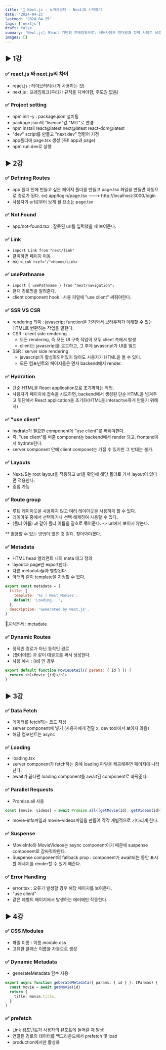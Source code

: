 ```yaml
---
title: '📝 Next.js : 노마드코더 - NextJS 시작하기'
date: '2024-04-25'
lastmod: '2024-04-25'
tags: ['nextjs']
draft: false
summary: 'Next.js는 React 기반의 프레임워크로, 서버사이드 렌더링과 정적 사이트 생성을 지원한다.'
images: []
---
```


## ▶ 1강

### ✅ react.js 와 next.js의 차이

- react.js : 라이브러리(내가 사용하는 것)
- next.js : 프레임워크(우리가 규칙을 지켜야함, 주도권 없음)

### ✅ Project setting

- npm init -y : package.json 설치됨
- package.json의 "lisence"값 "MIT"로 변경
- npm install react@latest next@latest react-dom@latest
- "dev" script를 만들고 "next dev" 명령어 지정
- app폴더에 page.tsx 생성 (꼭!! app과 page)
- npm run dev로 실행

## ▶ 2강

### ✅ Defining Routes

- app 폴더 안에 만들고 싶은 페이지 폴더를 만들고 page.tsx 파일을 만들면 자동으로 경로가 된다.
  ex) app/login/page.tsx ---> http://localhost:3000/login
- 사용자가 url로부터 보게 될 요소는 page.tsx

### ✅ Not Found

- app/not-found.tsx : 잘못된 url를 입력했을 때 보여준다.

### ✅ Link

- `import Link from "next/link"`
- 클릭하면 페이지 이동
- ex) `<Link href="/">Home</Link>`

### ✅ usePathname

- `import { usePathname } from "next/navigation";`
- 현재 경로명을 알려준다.
- client component hook : 사용 파일에 "use client" 써줘야한다.

### ✅ SSR VS CSR

- rendering 의미 : javascript function을 가져와서 브라우저가 이해할 수 있는 HTML로 변환하는 작업을 말한다.
- CSR : client side rendering
  - 모든 rendering, 즉 모든 UI 구축 작업이 모두 client 측에서 발생
  - client는 javascript를 로드하고, 그 후에 javascript가 UI를 빌드
- SSR : server side rendering
  - javascript가 활성화되어있지 않아도 사용자가 HTML을 볼 수 있다.
  - 모든 컴포넌트와 페이지들은 먼저 backend에서 render.

### ✅ Hydration

- 단순 HTML을 React application으로 초기화하는 작업.
- 사용자가 페이지에 접속을 시도하면, backend에서 생성된 단순 HTML을 넘겨주고 뒷단에서 React application을 초기화(HTML을 interacitve하게 만들기 위해서)

### ✅ "use client"

- hydrate가 필요한 component에 "use client"를 써줘야한다.
- 즉, "use client"를 써준 component는 backend에서 render 되고, frontend에서 hydrate된다.
- server component 안에 client componet는 가질 수 있지만 그 반대는 불가.

### ✅ Layouts

- NextJS는 root layout을 적용하고 url을 확인해 해당 폴더로 가서 layout이 있다면 적용한다.
- 중첩 가능

### ✅ Route group

- 루트 레이아웃을 사용하지 않고 여러 레이아웃을 사용하게 할 수 있다.
- 레이아웃 중에서 선택하거나 선택 해제하여 사용할 수 있다.
- (폴더 이름) 과 같이 폴더 이름을 괄호로 묶어준다. -> url에서 보이지 않는다.

\*\* 활용할 수 있는 방법이 많은 것 같다. 찾아봐야겠다.

### ✅ Metadata

- HTML head 엘리먼트 내의 meta 태그 정의
- layout과 page만 export한다.
- 다른 metadata들과 병합된다.
- 아래와 같이 template을 지정할 수 있다.

```javascript
export const metadata = {
  title: {
    template: '%s | Next Movies',
    default: 'Loading...',
  },
  description: 'Generated by Next.js',
}
```

🔗[공식문서 : metadata](https://nextjs.org/docs/app/building-your-application/optimizing/metadata)

### ✅ Dynamic Routes

- 정적인 경로가 아닌 동적인 경로
- [폴더이름] 과 같이 대괄호를 써서 생성한다.
- 사용 예시 : [id] 인 경우

```javascript
export default function MovieDetail({ params: { id } }) {
  return <h1>Movie {id}</h1>
}
```

## ▶ 3강

### ✅ Data Fetch

- 데이터를 fetch하는 코드 작성
- server component에 넣기 (사용자에게 전달 x, dev tool에서 보이지 않음)
- 해당 컴포넌트는 async

### ✅ Loading

- loading.tsx
- server component가 fetch하는 중에 loading 파일을 제공해주면 페이지에 나타난다.
- await가 끝나면 loading component를 await된 component로 바꿔준다.

### ✅ Parallel Requests

- Promise.all 사용

```javascript
const [movie, videos] = await Promise.all([getMovie(id), getVideos(id)])
```

- movie-info파일과 movie-videos파일을 만들어 각각 개별적으로 기다리게 한다.

### ✅ Suspense

- MovieInfo와 MovieVideos는 async component이기 때문에 suspense component로 감싸줘야한다.
- Suspense component의 fallback prop : component가 await되는 동안 표시할 메세지를 render할 수 있게 해준다.

### ✅ Error Handling

- error.tsx : 오류가 발생할 경우 해당 페이지를 보여준다.
- "use client"
- 같은 레벨의 페이지에서 발생하는 에러에만 작동한다.

## ▶ 4강

### ✅ CSS Modules

- 파일 이름 : 이름.module.css
- 고유한 클래스 이름을 자동으로 생성

### ✅ Dynamic Metadata

- generateMetadata 함수 사용

```typescript
export async function geberateMetadata({ params: { id } }: IParmas) {
  const movie = await getMovie(id)
  return {
    title: movie.title,
  }
}
```

### ✅ prefetch

- Link 컴포넌트가 사용자의 뷰포트에 들어갈 때 발생
- 연결된 경로의 데이터를 백그라운드에서 prefetch 및 load
- production에서만 활성화
